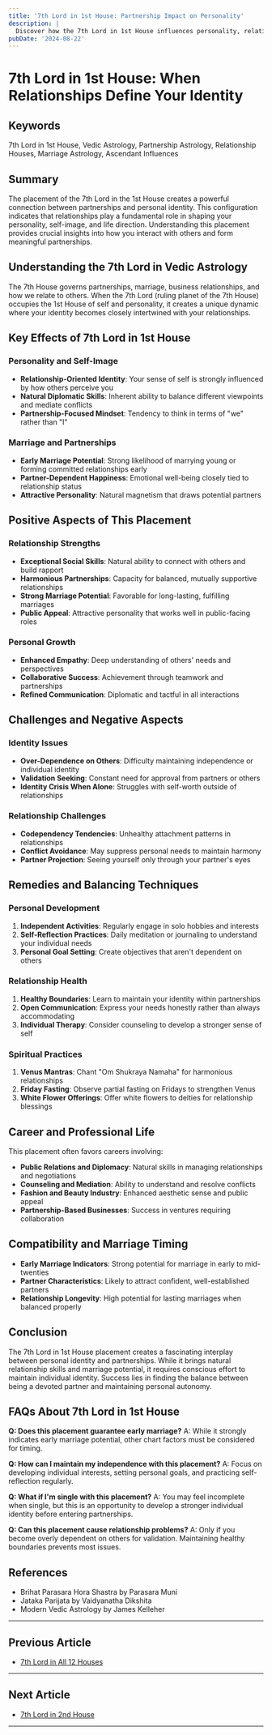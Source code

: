 ```yaml
---
title: '7th Lord in 1st House: Partnership Impact on Personality'
description: |
  Discover how the 7th Lord in 1st House influences personality, relationships, and self-identity in Vedic astrology. Learn positive effects, challenges, and remedies for this powerful planetary placement.
pubDate: '2024-08-22'
---
```


# 7th Lord in 1st House: When Relationships Define Your Identity

## Keywords
7th Lord in 1st House, Vedic Astrology, Partnership Astrology, Relationship Houses, Marriage Astrology, Ascendant Influences

## Summary
The placement of the 7th Lord in the 1st House creates a powerful connection between partnerships and personal identity. This configuration indicates that relationships play a fundamental role in shaping your personality, self-image, and life direction. Understanding this placement provides crucial insights into how you interact with others and form meaningful partnerships.

## Understanding the 7th Lord in Vedic Astrology
The 7th House governs partnerships, marriage, business relationships, and how we relate to others. When the 7th Lord (ruling planet of the 7th House) occupies the 1st House of self and personality, it creates a unique dynamic where your identity becomes closely intertwined with your relationships.

## Key Effects of 7th Lord in 1st House

### Personality and Self-Image
- **Relationship-Oriented Identity**: Your sense of self is strongly influenced by how others perceive you
- **Natural Diplomatic Skills**: Inherent ability to balance different viewpoints and mediate conflicts
- **Partnership-Focused Mindset**: Tendency to think in terms of "we" rather than "I"

### Marriage and Partnerships
- **Early Marriage Potential**: Strong likelihood of marrying young or forming committed relationships early
- **Partner-Dependent Happiness**: Emotional well-being closely tied to relationship status
- **Attractive Personality**: Natural magnetism that draws potential partners

## Positive Aspects of This Placement

### Relationship Strengths
- **Exceptional Social Skills**: Natural ability to connect with others and build rapport
- **Harmonious Partnerships**: Capacity for balanced, mutually supportive relationships
- **Strong Marriage Potential**: Favorable for long-lasting, fulfilling marriages
- **Public Appeal**: Attractive personality that works well in public-facing roles

### Personal Growth
- **Enhanced Empathy**: Deep understanding of others' needs and perspectives
- **Collaborative Success**: Achievement through teamwork and partnerships
- **Refined Communication**: Diplomatic and tactful in all interactions

## Challenges and Negative Aspects

### Identity Issues
- **Over-Dependence on Others**: Difficulty maintaining independence or individual identity
- **Validation Seeking**: Constant need for approval from partners or others
- **Identity Crisis When Alone**: Struggles with self-worth outside of relationships

### Relationship Challenges
- **Codependency Tendencies**: Unhealthy attachment patterns in relationships
- **Conflict Avoidance**: May suppress personal needs to maintain harmony
- **Partner Projection**: Seeing yourself only through your partner's eyes

## Remedies and Balancing Techniques

### Personal Development
1. **Independent Activities**: Regularly engage in solo hobbies and interests
2. **Self-Reflection Practices**: Daily meditation or journaling to understand your individual needs
3. **Personal Goal Setting**: Create objectives that aren't dependent on others

### Relationship Health
1. **Healthy Boundaries**: Learn to maintain your identity within partnerships
2. **Open Communication**: Express your needs honestly rather than always accommodating
3. **Individual Therapy**: Consider counseling to develop a stronger sense of self

### Spiritual Practices
1. **Venus Mantras**: Chant "Om Shukraya Namaha" for harmonious relationships
2. **Friday Fasting**: Observe partial fasting on Fridays to strengthen Venus
3. **White Flower Offerings**: Offer white flowers to deities for relationship blessings

## Career and Professional Life
This placement often favors careers involving:
- **Public Relations and Diplomacy**: Natural skills in managing relationships and negotiations
- **Counseling and Mediation**: Ability to understand and resolve conflicts
- **Fashion and Beauty Industry**: Enhanced aesthetic sense and public appeal
- **Partnership-Based Businesses**: Success in ventures requiring collaboration

## Compatibility and Marriage Timing
- **Early Marriage Indicators**: Strong potential for marriage in early to mid-twenties
- **Partner Characteristics**: Likely to attract confident, well-established partners
- **Relationship Longevity**: High potential for lasting marriages when balanced properly

## Conclusion
The 7th Lord in 1st House placement creates a fascinating interplay between personal identity and partnerships. While it brings natural relationship skills and marriage potential, it requires conscious effort to maintain individual identity. Success lies in finding the balance between being a devoted partner and maintaining personal autonomy.

## FAQs About 7th Lord in 1st House

**Q: Does this placement guarantee early marriage?**
A: While it strongly indicates early marriage potential, other chart factors must be considered for timing.

**Q: How can I maintain my independence with this placement?**
A: Focus on developing individual interests, setting personal goals, and practicing self-reflection regularly.

**Q: What if I'm single with this placement?**
A: You may feel incomplete when single, but this is an opportunity to develop a stronger individual identity before entering partnerships.

**Q: Can this placement cause relationship problems?**
A: Only if you become overly dependent on others for validation. Maintaining healthy boundaries prevents most issues.

## References
- Brihat Parasara Hora Shastra by Parasara Muni
- Jataka Parijata by Vaidyanatha Dikshita
- Modern Vedic Astrology by James Kelleher

---

## Previous Article
- [7th Lord in All 12 Houses](/blogs-md/1007_7th_Lord_in_all_Houses/100700_7th_Lord_in_all_12_Houses_knowledge.md)

---

## Next Article
- [7th Lord in 2nd House](/blogs-md/1007_7th_Lord_in_all_Houses/100702_7th_Lord_in_2th_House.md)

---
